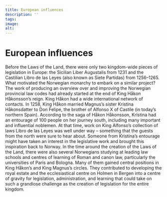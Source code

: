 ```yaml
---
title: European influences
description: ''
tags:
image: 
alt: 
---
```



# European influences

Before the Laws of the Land, there were only two kingdom-wide pieces of legislation in Europe: the Sicilian Liber Augustalis from 1231 and the Castilian Libro de las Leyes (also known as Siete Partidas) from 1256–1265. What motivated the Norwegian monarchy to embark on a similar project? The work of producing an overview over and improving the Norwegian provincial law codes had already started at the end of King Håkon Håkonsson’s reign. King Håkon had a wide international network of contacts. In 1258, King Håkon married Magnus’s sister Kristina Håkonsdatter to Don Felipe, the brother of Alfonso X of Castile (in today’s northern Spain). According to the saga of Håkon Håkonsson, Kristina had an entourage of 100 people on her journey south, including many important and influential noblemen. At that time, work on King Alfonso’s collection of laws Libro de las Leyes was well under way – something that the guests from the north were sure to hear about. Someone from Kristina’s entourage might have taken an interest in the legislative work and brought this inspiration back to Norway. In the time around the creation of the Laws of the Land, there were also several Norwegians studying at leading law schools and centres of learning of Roman and canon law, particularly the universities of Paris and Bologna. Many of them gained central positions in King Håkon’s and King Magnus’s circles. They contributed to developing the royal estate and the ecclesiastical centre on Holmen in Bergen into a centre of gravity for legislation, administration, and learning that could take on such a grandiose challenge as the creation of legislation for the entire kingdom.

<Work id="ubb-ms-0791-b" />
